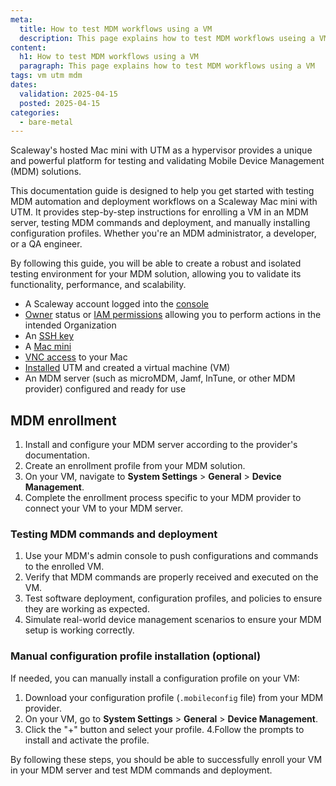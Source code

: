 ```yaml
---
meta:
  title: How to test MDM workflows using a VM
  description: This page explains how to test MDM workflows useing a VM
content:
  h1: How to test MDM workflows using a VM
  paragraph: This page explains how to test MDM workflows using a VM
tags: vm utm mdm
dates:
  validation: 2025-04-15
  posted: 2025-04-15
categories:
  - bare-metal
---
```


Scaleway's hosted Mac mini with UTM as a hypervisor provides a unique and powerful platform for testing and validating Mobile Device Management (MDM) solutions.

This documentation guide is designed to help you get started with testing MDM automation and deployment workflows on a Scaleway Mac mini with UTM.
It provides step-by-step instructions for enrolling a VM in an MDM server, testing MDM commands and deployment, and manually installing configuration profiles. Whether you're an MDM administrator, a developer, or a QA engineer.

By following this guide, you will be able to create a robust and isolated testing environment for your MDM solution, allowing you to validate its functionality, performance, and scalability.

<Macro id="requirements" />

- A Scaleway account logged into the [console](https://console.scaleway.com)
- [Owner](/iam/concepts/#owner) status or [IAM permissions](/iam/concepts/#permission) allowing you to perform actions in the intended Organization
- An [SSH key](/organizations-and-projects/how-to/create-ssh-key/)
- A [Mac mini](/apple-silicon/how-to/create-mac-mini/)
- [VNC access](/apple-silicon/how-to/access-remote-desktop-mac-mini/) to your Mac
- [Installed](/apple-silicon/how-to/setup-vm-with-utm/) UTM and created a virtual machine (VM)
- An MDM server (such as microMDM, Jamf, InTune, or other MDM provider) configured and ready for use

## MDM enrollment

1. Install and configure your MDM server according to the provider's documentation.
2. Create an enrollment profile from your MDM solution.
3. On your VM, navigate to **System Settings** > **General** > **Device Management**.
4. Complete the enrollment process specific to your MDM provider to connect your VM to your MDM server.

### Testing MDM commands and deployment

1. Use your MDM's admin console to push configurations and commands to the enrolled VM.
2. Verify that MDM commands are properly received and executed on the VM.
3. Test software deployment, configuration profiles, and policies to ensure they are working as expected.
4. Simulate real-world device management scenarios to ensure your MDM setup is working correctly.

### Manual configuration profile installation (optional)

If needed, you can manually install a configuration profile on your VM:

1. Download your configuration profile (`.mobileconfig` file) from your MDM provider.
2. On your VM, go to **System Settings** > **General** > **Device Management**.
3. Click the "+" button and select your profile.
4.Follow the prompts to install and activate the profile.

By following these steps, you should be able to successfully enroll your VM in your MDM server and test MDM commands and deployment.
